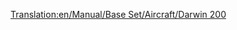 [[Translation:en/Manual/Base Set/Aircraft/Darwin 200]]

{{nl/Vliegtuig|Name=Darwin 200
|Image=[[File:en/Boeing737.png|Darwin 200]]
|Cost=34.863 (69,726)
|Speed=947 kph (592 MPH)
|Annual=4.359 (8,718)
|Designed=1967
|Lifespan=22
|Capacity=110 passagiers & 15 zakken post
|Description=Een standaard straalvliegtuigen. Vliegt bij voorkeur op grotere vliegvelden.
|Real-lifeWikilink=Boeing 737
|Real-life=Boeing 737
}}